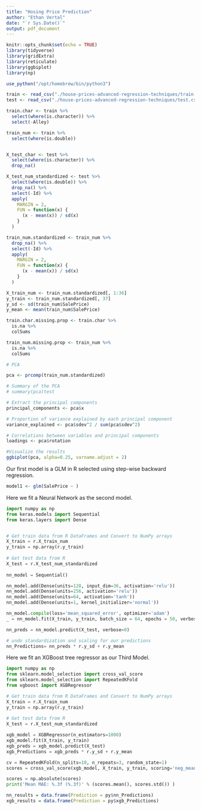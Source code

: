 ```yaml
---
title: "Hosing Price Prediction"
author: "Ethan Vertal"
date: "`r Sys.Date()`"
output: pdf_document
---
```


```r
knitr::opts_chunk$set(echo = TRUE)
library(tidyverse)
library(gridExtra)
library(reticulate)
library(ggbiplot)
library(np)

use_python("/opt/homebrew/bin/python3")
```

```r
train <- read_csv("./house-prices-advanced-regression-techniques/train.csv")
test <- read_csv("./house-prices-advanced-regression-techniques/test.csv")
```

```r
train.char <- train %>%
  select(where(is.character)) %>%
  select(-Alley)

train_num <- train %>%
  select(where(is.double))


X_test_char <- test %>%
  select(where(is.character)) %>%
  drop_na()

X_test_num_standardized <- test %>%
  select(where(is.double)) %>%
  drop_na() %>%
  select(-Id) %>%
  apply(
    MARGIN = 2,
    FUN = function(x) {
      (x - mean(x)) / sd(x)
    }
  )

train_num.standardized <- train_num %>%
  drop_na() %>%
  select(-Id) %>%
  apply(
    MARGIN = 2,
    FUN = function(x) {
      (x - mean(x)) / sd(x)
    }
  )

X_train_num <- train_num.standardized[, 1:36]
y_train <- train_num.standardized[, 37]
y_sd <- sd(train_num$SalePrice)
y_mean <- mean(train_num$SalePrice)

```

```r
train.char.missing.prop <- train.char %>% 
  is.na %>%
  colSums

train_num.missing.prop <- train_num %>% 
  is.na %>%
  colSums
```

```r
# PCA

pca <- prcomp(train_num.standardized)

# Summary of the PCA
# summary(pca)test

# Extract the principal components
principal_components <- pca$x

# Proportion of variance explained by each principal component
variance_explained <- pca$sdev^2 / sum(pca$sdev^2)

# Correlations between variables and principal components
loadings <- pca$rotation

#Visualize the results
ggbiplot(pca, alpha=0.25, varname.adjust = 2)

```

Our first model is a GLM in R selected using step-wise backward regression.

```r
model1 <- glm(SalePrice ~ )
```

Here we fit a Neural Network as the second model.

```python
import numpy as np
from keras.models import Sequential
from keras.layers import Dense


# Get train data from R DataFrames and Convert to NumPy arrays
X_train = r.X_train_num
y_train = np.array(r.y_train)
 
# Get test data from R
X_test = r.X_test_num_standardized
 
nn_model = Sequential()

nn_model.add(Dense(units=128, input_dim=36, activation='relu'))
nn_model.add(Dense(units=256, activation='relu'))
nn_model.add(Dense(units=64, activation='tanh'))
nn_model.add(Dense(units=1, kernel_initializer='normal'))

nn_model.compile(loss='mean_squared_error', optimizer='adam')
_ = nn_model.fit(X_train, y_train, batch_size = 64, epochs = 50, verbose=0)

nn_preds = nn_model.predict(X_test, verbose=0)

# undo standardization and scaling for our predictions
nn_Predictions= nn_preds * r.y_sd + r.y_mean 
```

Here we fit an XGBoost tree regressor as our Third Model.

```python
import numpy as np
from sklearn.model_selection import cross_val_score
from sklearn.model_selection import RepeatedKFold
from xgboost import XGBRegressor

# Get train data from R DataFrames and Convert to NumPy arrays
X_train = r.X_train_num
y_train = np.array(r.y_train)
 
# Get test data from R
X_test = r.X_test_num_standardized

xgb_model = XGBRegressor(n_estimators=1000)
xgb_model.fit(X_train, y_train)
xgb_preds = xgb_model.predict(X_test)
xgb_Predictions = xgb_preds * r.y_sd + r.y_mean 

cv = RepeatedKFold(n_splits=10, n_repeats=3, random_state=1)
scores = cross_val_score(xgb_model, X_train, y_train, scoring='neg_mean_absolute_error', cv=cv, n_jobs=-1)

scores = np.absolute(scores)
print('Mean MAE: %.3f (%.3f)' % (scores.mean(), scores.std()) )
```


```r
nn_results = data.frame(Prediction = py$nn_Predictions)
xgb_results = data.frame(Prediction = py$xgb_Predictions)

```

